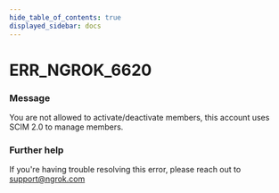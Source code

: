 ```yaml
---
hide_table_of_contents: true
displayed_sidebar: docs
---
```



# ERR_NGROK_6620

### Message

You are not allowed to activate/deactivate members, this account uses SCIM 2.0 to manage members.

<ErrorDetails error="err_ngrok_6620" />

### Further help

If you're having trouble resolving this error, please reach out to [support@ngrok.com](mailto:support@ngrok.com?subject=Help%20with%20ERR_NGROK_6620)
